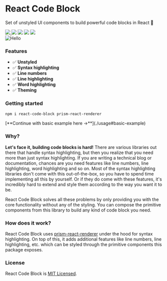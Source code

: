 <div className="text-center my-20">

# React Code Block

Set of unstyled UI components to build powerful code blocks in React 🧩

<div className="flex flex-row items-center flex-wrap justify-center gap-1 mt-4">
  <a href="https://www.npmjs.com/package/react-code-block">
    <img src="https://badgen.net/npm/v/react-code-block" />
  </a>
  <img src="https://badgen.net/bundlephobia/minzip/react-code-block?label=gzipped%20size" />
  <img src="https://badgen.net/npm/types/react-code-block" />
  <img src="https://badgen.net/bundlephobia/tree-shaking/react-code-block" />
  <img src="https://badgen.net/npm/license/react-code-block" />
</div>

</div>


<Image src="/banner.jpg" alt="Hello" width={2000} height={708} />

### Features

- ✅ **Unstyled**
- ✅ **Syntax highlighting**
- ✅ **Line numbers**
- ✅ **Line highlighting**
- ✅ **Word highlighting**
- ✅ **Theming**

### Getting started

```bash hideLineNumbers
npm i react-code-block prism-react-renderer
```

<div className="mt-4">
  [**Continue with basic example here →**](./usage#basic-example)
</div>

### Why?

**Let's face it, building code blocks is hard!** There are various libraries out there that handle syntax highlighting, but then you realize that you need more than just
syntax highlighting. If you are writing a technical blog or documentation, chances are you need features like line numbers, line highlighting, word highlighting and so on.
Most of the syntax highlighting libraries don't come with this out-of-the-box, so you have to spend time implementing all this by yourself. Or if they do come with these
features, it's incredibly hard to extend and style them according to the way you want it to be.

React Code Block solves all these problems by only providing you with the core functionality without any of the styling. You can compose the primitive components from this
library to build any kind of code block you need.

### How does it work?

React Code Block uses [prism-react-renderer](https://github.com/FormidableLabs/prism-react-renderer) under the hood for syntax highlighting. On top of this, it adds
additional features like line numbers, line highlighting, etc. which can be styled through the primitive components this package exposes.

### License

React Code Block is [MIT Licensed](https://github.com/blenderskool/react-code-block/blob/master/LICENSE).
